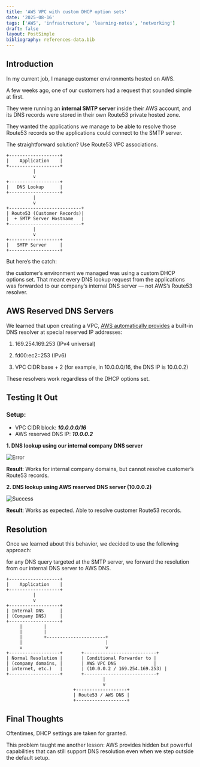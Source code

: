```yaml
---
title: 'AWS VPC with custom DHCP option sets'
date: '2025-08-16'
tags: ['AWS', 'infrastructure', 'learning-notes', 'networking']
draft: false
layout: PostSimple
bibliography: references-data.bib
---
```


## Introduction

In my current job, I manage customer environments hosted on AWS.

A few weeks ago, one of our customers had a request that sounded simple at first.

They were running an **internal SMTP server** inside their AWS account, and its DNS records were stored in their own Route53 private hosted zone.

They wanted the applications we manage to be able to resolve those Route53 records so the applications could connect to the SMTP server.

The straightforward solution? Use Route53 VPC associations.

```
+-------------------+
|    Application    |
+-------------------+
          |
          v
+-------------------+
|   DNS Lookup      |
+-------------------+
          |
          v
+---------------------------+
| Route53 (Customer Records)|
|  + SMTP Server Hostname   |
+---------------------------+
          |
          v
+-------------------+
|   SMTP Server     |
+-------------------+
```

But here’s the catch:

the customer’s environment we managed was using a custom DHCP options set.
That meant every DNS lookup request from the applications was forwarded to our company’s internal DNS server — not AWS’s Route53 resolver.

## AWS Reserved DNS Servers

We learned that upon creating a VPC, [AWS automatically provides](https://docs.aws.amazon.com/vpc/latest/userguide/AmazonDNS-concepts.html#AmazonDNS) a built-in DNS resolver at special reserved IP addresses:

1. 169.254.169.253 (IPv4 universal)

2. fd00:ec2::253 (IPv6)

3. VPC CIDR base + 2 (for example, in 10.0.0.0/16, the DNS IP is 10.0.0.2)

These resolvers work regardless of the DHCP options set.

## Testing It Out

### Setup:

- VPC CIDR block: **_10.0.0.0/16_**
- AWS reserved DNS IP: **_10.0.0.2_**

**1. DNS lookup using our internal company DNS server**

![Error](/static/images/error-nslookup.png)

**Result**: Works for internal company domains, but cannot resolve customer’s Route53 records.

**2. DNS lookup using AWS reserved DNS server (10.0.0.2)**

![Success](/static/images/success-nslookup.png)

**Result**: Works as expected. Able to resolve customer Route53 records.

## Resolution

Once we learned about this behavior, we decided to use the following approach:

for any DNS query targeted at the SMTP server, we forward the resolution from our internal DNS server to AWS DNS.

```
+-------------------+
|    Application    |
+-------------------+
          |
          v
+-------------------+
| Internal DNS      |
| (Company DNS)     |
+-------------------+
     |        |
     |        |
     |        +----------------------+
     |                               |
     v                               v
+-------------------+       +---------------------------+
| Normal Resolution |       | Conditional Forwarder to |
| (company domains, |       | AWS VPC DNS              |
| internet, etc.)   |       | (10.0.0.2 / 169.254.169.253) |
+-------------------+       +---------------------------+
                                    |
                                    v
                         +-------------------+
                         | Route53 / AWS DNS |
                         +-------------------+
```

## Final Thoughts

Oftentimes, DHCP settings are taken for granted.

This problem taught me another lesson: AWS provides hidden but powerful capabilities that can still support DNS resolution even when we step outside the default setup.
